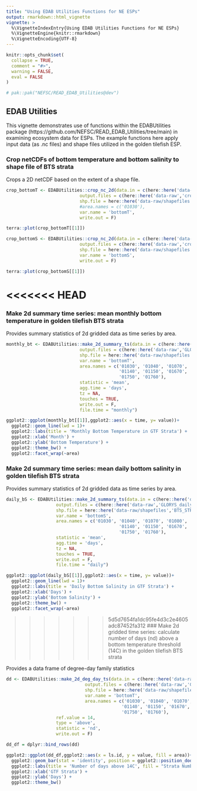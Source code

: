 ```yaml
---
title: "Using EDAB Utilities Functions for NE ESPs"
output: rmarkdown::html_vignette
vignette: >
  %\VignetteIndexEntry{Using EDAB Utilities Functions for NE ESPs}
  %\VignetteEngine{knitr::rmarkdown}
  %\VignetteEncoding{UTF-8}
---
```


```r
knitr::opts_chunk$set(
  collapse = TRUE,
  comment = "#>",
  warning = FALSE,
  eval = FALSE
)

# pak::pak("NEFSC/READ_EDAB_Utilities@dev")
```


## EDAB Utilities 

This vignette demonstrates use of functions within the EDABUtilities package (https://github.com/NEFSC/READ_EDAB_Utilities/tree/main) in examining ecosystem data for ESPs. The example functions here apply input data (as .nc files) and shape files utilized in the golden tilefish ESP. 

### Crop netCDFs of bottom temperature and bottom salinity to shape file of BTS strata

Crops a 2D netCDF based on the extent of a shape file.

```r
crop_bottomT <- EDABUtilities::crop_nc_2d(data.in = c(here::here('data-raw','glorys_bottomT.nc')),
                            output.files = c(here::here('data-raw','crop_glorys_bottomT.nc')),
                            shp.file = here::here('data-raw/shapefiles','BTS_STRATA.shp'),
                            #area.names = c('01030'),
                            var.name = 'bottomT',
                            write.out = F)

terra::plot(crop_bottomT[[1]])
```

```r
crop_bottomS <- EDABUtilities::crop_nc_2d(data.in = c(here::here('data-raw','glorys_bottomS.nc')),
                            output.files = c(here::here('data-raw','crop_glorys_bottomS.nc')),
                            shp.file = here::here('data-raw/shapefiles','BTS_STRATA.shp'),
                            var.name = 'bottomS',
                            write.out = F)

terra::plot(crop_bottomS[[1]])

```


<<<<<<< HEAD
=======
### Make 2d summary time series: mean monthly bottom temperature in golden tilefish BTS strata 

Provides summary statistics of 2d gridded data as time series by area.

```r
monthly_bt <- EDABUtilities::make_2d_summary_ts(data.in = c(here::here('data-raw','glorys_bottomT.nc')),
                            output.files = c(here::here('data-raw','GLORYS_monthly_bottomT.nc')),
                            shp.file = here::here('data-raw/shapefiles','BTS_STRATA.shp'),
                            var.name = 'bottomT',
                            area.names = c('01030', '01040', '01070', '01080', '01110', '01120', 
                                           '01140', '01150', '01670', '01680', '01710', '01720', 
                                           '01750', '01760'),
                            statistic = 'mean',
                            agg.time = 'days',
                            tz = NA,
                            touches = TRUE,
                            write.out = F,
                            file.time = "monthly")

ggplot2::ggplot(monthly_bt[[1]],ggplot2::aes(x = time, y= value))+
  ggplot2::geom_line(lwd = 1)+ 
  ggplot2::labs(title = 'Monthly Bottom Temperature in GTF Strata') +
  ggplot2::xlab('Month') +
  ggplot2::ylab('Bottom Temperature') +
  ggplot2::theme_bw() +
  ggplot2::facet_wrap(~area)
```

### Make 2d summary time series: mean daily bottom salinity in golden tilefish BTS strata 

Provides summary statistics of 2d gridded data as time series by area.

```r
daily_bS <- EDABUtilities::make_2d_summary_ts(data.in = c(here::here('data-raw','glorys_bottomS.nc')),
                   output.files = c(here::here('data-raw','GLORYS_daily_bottomS.nc')),
                   shp.file = here::here('data-raw/shapefiles','BTS_STRATA.shp'),
                   var.name = 'bottomS',
                   area.names = c('01030', '01040', '01070', '01080', '01110', '01120', 
                                           '01140', '01150', '01670', '01680', '01710', '01720', 
                                           '01750', '01760'),
                   statistic = 'mean',
                   agg.time = 'days',
                   tz = NA,
                   touches = TRUE,
                   write.out = F,
                   file.time = "daily")

ggplot2::ggplot(daily_bS[[1]],ggplot2::aes(x = time, y= value))+
  ggplot2::geom_line(lwd = 1)+ 
  ggplot2::labs(title = 'Daily Bottom Salinity in GTF Strata') +
  ggplot2::xlab('Days') +
  ggplot2::ylab('Bottom Salinity') +
  ggplot2::theme_bw() +
  ggplot2::facet_wrap(~area)
```

>>>>>>> 5d5d7654fa1dc95fe4d3c2e4605adc87452fa312
### Make 2d gridded time series: calculate number of days (nd) above a bottom temperature threshold (14C) in the golden tilefish BTS strata

Provides a data frame of degree-day family statistics

```r
dd <- EDABUtilities::make_2d_deg_day_ts(data.in = c(here::here('data-raw','glorys_bottomT.nc')),
                              output.files = c(here::here('data-raw','GLORYS_monthly_bottomT.nc')),
                              shp.file = here::here('data-raw/shapefiles','BTS_STRATA.shp'),
                              var.name = 'bottomT',
                              area.names = c('01030', '01040', '01070', '01080', '01110', '01120', 
                                            '01140', '01150', '01670', '01680', '01710', '01720', 
                                            '01750', '01760'),
                   ref.value = 14,
                   type = 'above',
                   statistic = 'nd',
                   write.out = F)

dd_df = dplyr::bind_rows(dd)

ggplot2::ggplot(dd_df,ggplot2::aes(x = ls.id, y = value, fill = area))+
  ggplot2::geom_bar(stat = 'identity', position = ggplot2::position_dodge(width = 1.0))+
  ggplot2::labs(title = 'Number of days above 14C', fill = "Strata Number") +
  ggplot2::xlab('GTF Strata') +
  ggplot2::ylab('Days') +
  ggplot2::theme_bw()
```

